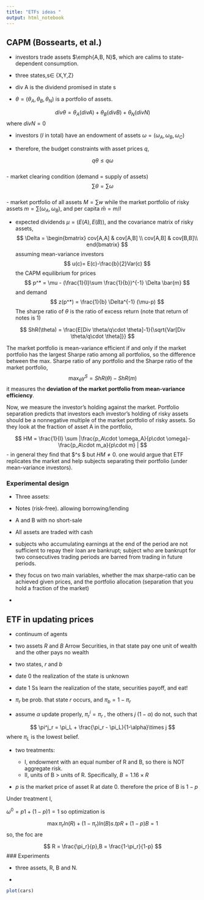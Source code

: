 ```yaml
---
title: "ETFs ideas "
output: html_notebook
---
```


## CAPM (Bossearts, et al.)

- investors trade assets $\emph{A,B, N}$, which are calims to state-dependent consumption. 

- three states,s$\in$ {X,Y,Z}

- div A is the dividend promised in state s

- $\theta=(\theta_A,\theta_B,\theta_N)$ is a portfolio of assets. 

$$
div \theta = \theta_A (div A) + \theta_B(div B)+\theta_N(div N)
$$
where $div N = 0$ 

- investors  ($I$ in total) have an endowment of assets $\omega=(\omega_A,\omega_B,\omega_C)$

- therefore, the budget constraints with asset prices $q$, 

$$
q \theta \leq q \omega
$$  
- market clearing condition (demand = supply of assets)
$$
\sum \theta =\sum  \omega
$$  
- market portfolio of all assets $M=\sum w$ while the market portfolio of risky assets $m=\sum (\omega_A,\omega_B)$, and per capita $\bar{m}=m/I$

- expected dividends $\mu = (E(A),E(B))$, and the covariance matrix of risky assets, 
$$
\Delta = 
\begin{bmatrix}
cov[A,A] & cov[A,B] \\
cov[A,B] & cov[B,B]\\
end{bmatrix}
$$
assuming  mean-variance investors
$$
u(c)= E(c)-\frac{b}{2}Var(c)
$$
the CAPM equilibrium for prices 
$$
p^* = \mu - (\frac{1}{I}\sum \frac{1}{b})^{-1} \Delta \bar{m}
$$
and demand
$$
z(p^*) = \frac{1}{b} \Delta^{-1} (\mu-p)
$$
The sharpe ratio of $\theta$ is the ratio of excess return (note that return of notes is 1)

$$
ShR(\theta) = \frac{E[Div \theta/q\cdot \theta]-1}{\sqrt{Var[Div \theta/q\cdot \theta]}}
$$

The market portfolio is mean-variance efficient if and only if the market portfolio has the largest Sharpe ratio among all portfolios, so the difference between the max. Sharpe ratio of any portfolio and the Sharpe ratio of the market portfolio, 
$$
\max_{\theta} \gamma^S = ShR(\theta) - ShR(m)
$$
it measures the **deviation of the market portfolio from mean-variance efficiency**. 

Now, we measure the investor's holding against the market. Portfolio separation predicts that investors each investor's holding of risky assets should be a nonnegative multiple of the market portfolio of risky assets. So they look at the fraction of asset A in the portfolio, 

$$
HM = \frac{1}{I} \sum |\frac{p_A\cdot \omega_A}{p\cdot \omega}-\frac{p_A\cdot m_a}{p\cdot m} |
$$
- in general they find that $\gamma^s \approx 0 $ but $HM\neq 0$. one would argue that ETF replicates the market and help subjects separating their portfolio (under mean-variance investors). 

### Experimental design

- Three assets: 

* Notes (risk-free). allowing borrowing/lending
* A and B with no short-sale

- All assets are traded with cash

- subjects who accumulating earnings at the end of the period are not sufficient to repay their loan are bankrupt; subject who are bankrupt for two consecutives trading periods are barred from trading in future periods. 

- they focus on two main variables, whether the max sharpe-ratio can be achieved given prices, and the portfolio allocation (separation that you hold a fraction of the market)

- 

## ETF in updating prices

- continuum of agents

- two assets $R$ and $B$ Arrow Securities, in that state pay one unit of wealth and the other pays no wealth

- two states, $r$ and $b$

- date 0 the realization of the state is unknown

- date 1 Ss learn the realization of the state, securities payoff, and eat!

- $\pi_r$ be prob. that state $r$ occurs, and $\pi_b = 1- \pi_r$

- assume $\alpha$ update properly, $\pi^i_r = \pi_r$ , the others $j$ $(1-\alpha)$ do not, such that 

$$
\pi^j_r = \pi_L + \frac{\pi_r - \pi_L}{1-\alpha}\times j 
$$
where $\pi_L$ is the lowest belief. 

- two treatments: 

  - I, endowment with an equal number of R and B, so there is NOT aggregate risk. 
  - II, units of B > units of R. Specifically, $B = 1.16\times R$

- $p$ is the market price of asset R at date 0. therefore the price of B is $1-p$

Under treatment I, 

$\omega^0 = p 1 + (1-p) 1 = 1$ so optimization is 

$$
\max \pi_r ln (R) + (1-\pi_r) ln(B) s.t p R + (1-p) B = 1
$$
so, the foc are

$$
R  = \frac{\pi_r}{p},B  = \frac{1-\pi_r}{1-p} 
$$
### Experiments

- three assets, R, B and N. 

- 



```r
plot(cars)
```
